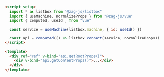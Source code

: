 ```html
<script setup>
  import * as listbox from "@zag-js/listbox"
  import { useMachine, normalizeProps } from "@zag-js/vue"
  import { computed, useId } from "vue"

  const service = useMachine(listbox.machine, { id: useId() })

  const api = computed(() => listbox.connect(service, normalizeProps))
</script>

<template>
  <div ref="ref" v-bind="api.getRootProps()">
    <div v-bind="api.getContentProps()">...</div>
  </div>
</template>
```

